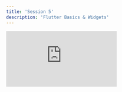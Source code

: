 ```yaml
---
title: 'Session 5'
description: 'Flutter Basics & Widgets'
---
```


<iframe
  className="w-full aspect-video rounded-xl"
  src="https://www.youtube.com/embed/w5b22P1RXTo"
  frameBorder="0"
  allow="accelerometer; autoplay; clipboard-write; encrypted-media; gyroscope; picture-in-picture"
  allowFullScreen
></iframe>